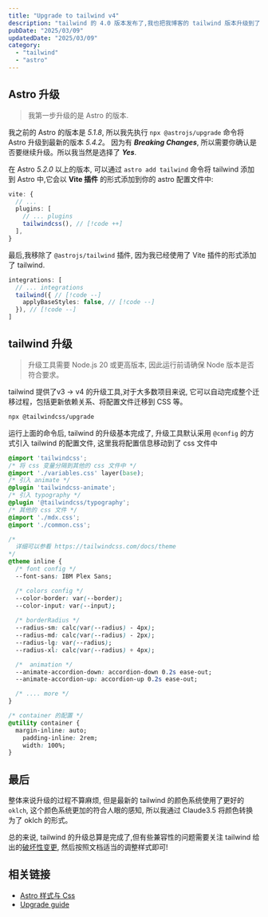 ```yaml
---
title: "Upgrade to tailwind v4"
description: "tailwind 的 4.0 版本发布了,我也把我博客的 tailwind 版本升级到了最新的 4.0"
pubDate: "2025/03/09"
updatedDate: "2025/03/09"
category:
  - "tailwind"
  - "astro"
---
```


## Astro 升级

> 我第一步升级的是 Astro 的版本.

我之前的 Astro 的版本是 *5.1.8*, 所以我先执行 `npx @astrojs/upgrade` 命令将 Astro 升级到最新的版本 *5.4.2*。
因为有 ***Breaking Changes***, 所以需要你确认是否要继续升级。所以我当然是选择了 ***Yes***.

在 Astro *5.2.0* 以上的版本, 可以通过 `astro add tailwind` 命令将 tailwind 添加到 Astro 中,它会以 **Vite 插件** 的形式添加到你的 astro 配置文件中:

```ts title="astro.config.ts"
vite: {
  // ...
  plugins: [
    // ... plugins
    tailwindcss(), // [!code ++]
  ],
}
```

最后,我移除了 `@astrojs/tailwind` 插件, 因为我已经使用了 Vite 插件的形式添加了 tailwind.

```ts title="astro.config.ts"
integrations: [
  // ... integrations
  tailwind({ // [!code --]
    applyBaseStyles: false, // [!code --]
  }), // [!code --]
]
```


## tailwind 升级

> 升级工具需要 Node.js 20 或更高版本, 因此运行前请确保 Node 版本是否符合要求。

tailwind 提供了v3 -> v4 的升级工具,对于大多数项目来说, 它可以自动完成整个迁移过程，包括更新依赖关系、将配置文件迁移到 CSS 等。


```bash
npx @tailwindcss/upgrade
```

运行上面的命令后, tailwind 的升级基本完成了, 升级工具默认采用 `@config` 的方式引入 tailwind 的配置文件, 这里我将配置信息移动到了 css 文件中

```css title="src/styles/global.css"
@import 'tailwindcss';
/* 将 css 变量分隔到其他的 css 文件中 */
@import './variables.css' layer(base);
/* 引入 animate */
@plugin 'tailwindcss-animate';
/* 引入 typography */
@plugin '@tailwindcss/typography';
/* 其他的 css 文件 */
@import './mdx.css';
@import './common.css';

/* 
  详细可以参看 https://tailwindcss.com/docs/theme
*/
@theme inline {
  /* font config */
  --font-sans: IBM Plex Sans;

  /* colors config */
  --color-border: var(--border);
  --color-input: var(--input);
  
  /* borderRadius */
  --radius-sm: calc(var(--radius) - 4px);
  --radius-md: calc(var(--radius) - 2px);
  --radius-lg: var(--radius);
  --radius-xl: calc(var(--radius) + 4px);

  /*  animation */
  --animate-accordion-down: accordion-down 0.2s ease-out;
  --animate-accordion-up: accordion-up 0.2s ease-out;

  /* .... more */
}

/* container 的配置 */
@utility container {
  margin-inline: auto;
	padding-inline: 2rem;
	width: 100%;
}
```

## 最后

整体来说升级的过程不算麻烦, 但是最新的 tailwind 的颜色系统使用了更好的 `oklch`, 这个颜色系统更加的符合人眼的感知, 所以我通过 Claude3.5 将颜色转换为了 oklch 的形式。

总的来说, tailwind 的升级总算是完成了,但有些兼容性的问题需要关注 tailwind 给出的[破坏性变更](https://tailwindcss.com/docs/upgrade-guide#changes-from-v3),
然后按照文档适当的调整样式即可!

## 相关链接

- [Astro 样式与 Css](https://docs.astro.build/zh-cn/guides/styling/#tailwind)
- [Upgrade guide](https://tailwindcss.com/docs/upgrade-guide)